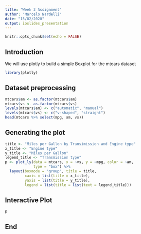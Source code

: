```yaml
---
title: "Week 3 Assignment"
author: "Marcelo Nardelli"
date: "15/02/2020"
output: ioslides_presentation
---
```


```r
knitr::opts_chunk$set(echo = FALSE)
```

## Introduction

We will use plotly to build a simple Boxplot for the mtcars dataset

```r
library(plotly)
```


## Dataset preprocessing

```r
mtcars$am <- as.factor(mtcars$am)
mtcars$vs <- as.factor(mtcars$vs)
levels(mtcars$am) <- c("automatic", "manual")
levels(mtcars$vs) <- c("v-shaped", "straight")
head(mtcars %>% select(mpg, am, vs))
```

## Generating the plot

```r
title <- "Miles per Gallon by Transimission and Engine type"
x_title <- "Engine type"
y_title <- "Miles per Gallon"
legend_title <- "Transmission type"
p <- plot_ly(data = mtcars, x = ~vs, y = ~mpg, color = ~am, 
             type = "box") %>%
  layout(boxmode = "group", title = title, 
         xaxis = list(title = x_title),
         yaxis = list(title = y_title), 
         legend = list(title = list(text = legend_title)))
```

## Interactive Plot

```r
p
``` 

## End